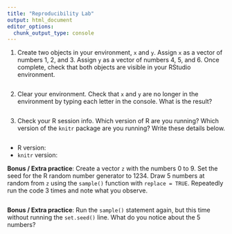 ```yaml
---
title: "Reproducibility Lab"
output: html_document
editor_options: 
  chunk_output_type: console
---
```


1. Create two objects in your environment, `x` and `y`. Assign `x` as a vector of numbers 1, 2, and 3. Assign `y` as a vector of numbers 4, 5, and 6. Once complete, check that both objects are visible in your RStudio environment.

```r

```

2. Clear your environment. Check that `x` and `y` are no longer in the environment by typing each letter in the console. What is the result?

```r

```

3. Check your R session info. Which version of R are you running? Which version of the `knitr` package are you running? Write these details below.

```r

```

- R version:
- `knitr` version:

**Bonus / Extra practice**: Create a vector `z` with the numbers 0 to 9. Set the seed for the R random number generator to 1234. Draw 5 numbers at random from `z` using the `sample()` function with `replace = TRUE`. Repeatedly run the code 3 times and note what you observe.

```r

```

**Bonus / Extra practice**: Run the `sample()` statement again, but this time without running the `set.seed()` line. What do you notice about the 5 numbers?

```r

```
